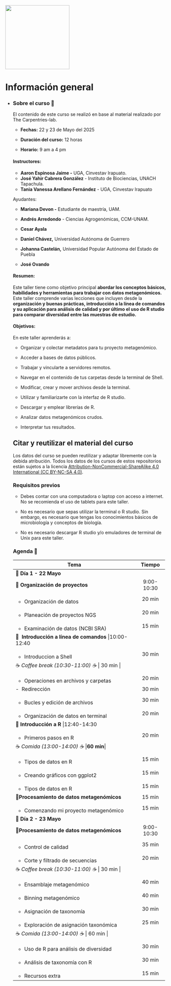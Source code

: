 ::: {layout-ncol="2"}
![](figures/rsgMexico.jpeg){width="200"}
:::

# Información general {.unnumbered}

-   ::: {.panel-tabset group="globalInfo"}
    ### Sobre el curso 📌

    El contenido de este curso se realizó en base al material realizado por The Carpentries-lab.

    -   **Fechas:** 22 y 23 de Mayo del 2025

    -   **Duración del curso:** 12 horas

    -   **Horario:** 9 am a 4 pm

    #### **Instructores:**

    -   **Aaron Espinosa Jaime -** UGA, Cinvestav Irapuato.
    -   **José Yahir Cabrera González** - Instituto de Biociencias, UNACH Tapachula.
    -   **Tania Vanessa Arellano Fernández** - UGA, Cinvestav Irapuato

    Ayudantes:

    -   **Mariana Devon -** Estudiante de maestría, UAM.

    -   **Andrés Arredondo** - Ciencias Agrogenómicas, CCM-UNAM.

    -   **Cesar Ayala**

    -   **Daniel Chávez,** Universidad Autónoma de Guerrero

    -   **Johanna Castelán,** Universidad Popular Autónoma del Estado de Puebla

    -   **José Ovando**

    #### **Resumen:**

    Este taller tiene como objetivo principal **abordar los conceptos básicos, habilidades y herramientas para trabajar con datos metagenómicos.** Este taller comprende varias lecciones que incluyen desde la **organización y buenas prácticas, introducción a la línea de comandos y su aplicación para análisis de calidad y por último el uso de R studio para comparar diversidad entre las muestras de estudio.**

    #### **Objetivos:**

    En este taller aprenderás a:

    -   Organizar y colectar metadatos para tu proyecto metagenómico.

    -   Acceder a bases de datos públicos.

    -   Trabajar y vincularte a servidores remotos.

    -   Navegar en el contenido de tus carpetas desde la terminal de Shell.

    -   Modificar, crear y mover archivos desde la terminal.

    -   Utilizar y familiarizarte con la interfaz de R studio.

    -   Descargar y emplear librerías de R.

    -   Analizar datos metagenómicos crudos.

    -   Interpretar tus resultados.

    ## Citar y reutilizar el material del curso

    Los datos del curso se pueden reutilizar y adaptar libremente con la debida atribución. Todos los datos de los cursos de estos repositorios están sujetos a la licencia [Attribution-NonCommercial-ShareAlike 4.0 International (CC BY-NC-SA 4.0)](https://creativecommons.org/licenses/by-nc-sa/4.0/).

    ### Requisitos previos

    -   Debes contar con una computadora o laptop con acceso a internet. No se recomienda el uso de tablets para este taller.

    -   No es necesario que sepas utilizar la terminal o R studio. Sin embargo, es necesario que tengas los conocimientos básicos de microbiología y conceptos de biología.

    -   No es necesario descargar R studio y/o emuladores de terminal de Unix para este taller.

    ### Agenda 📆 {#agenda}

    +--------------------------------------------------------+-------------+
    | Tema                                                   | Tiempo      |
    +========================================================+:===========:+
    | 🔷 **Día 1 - 22 Mayo**                                 |             |
    +--------------------------------------------------------+-------------+
    | 🔷 **Organización de proyectos**                       | 9:00-10:30  |
    +--------------------------------------------------------+-------------+
    | -   Organización de datos                              | 20 min      |
    +--------------------------------------------------------+-------------+
    | -   Planeación de proyectos NGS                        | 20 min      |
    +--------------------------------------------------------+-------------+
    | -   Examinación de datos (NCBI SRA)                    | 15 min      |
    +--------------------------------------------------------+-------------+
    | 🔷  **Introducción a línea de comandos** \|10:00-12:40 |             |
    +--------------------------------------------------------+-------------+
    | -   Introduccion a Shell                               | 30 min      |
    +--------------------------------------------------------+-------------+
    | ☕ *Coffee break (10:30-11:00) ☕* \| 30 min \|        |             |
    +--------------------------------------------------------+-------------+
    | -   Operaciones en archivos y carpetas                 | 20 min      |
    +--------------------------------------------------------+-------------+
    | -  Redirección                                         | 30 min      |
    +--------------------------------------------------------+-------------+
    | -   Bucles y edición de archivos                       | 30 min      |
    +--------------------------------------------------------+-------------+
    | -   Organización de datos en terminal                  | 20 min      |
    +--------------------------------------------------------+-------------+
    | 🔷 **Introducción a R** \|12:40-14:30                  |             |
    +--------------------------------------------------------+-------------+
    | -   Primeros pasos en R                                | 20 min      |
    +--------------------------------------------------------+-------------+
    | ☕ *Comida (13:00-14:00) ☕* \|**60 min**\|            |             |
    +--------------------------------------------------------+-------------+
    | -   Tipos de datos en R                                | 15 min      |
    +--------------------------------------------------------+-------------+
    | -   Creando gráficos con ggplot2                       | 15 min      |
    +--------------------------------------------------------+-------------+
    | -   Tipos de datos en R                                | 15 min      |
    +--------------------------------------------------------+-------------+
    | 🔷**Procesamiento de datos metagenómicos**             | 15 min      |
    +--------------------------------------------------------+-------------+
    | -   Comenzando mi proyecto metagenómico                | 15 min      |
    +--------------------------------------------------------+-------------+
    | 🔷 **Día 2 - 23 Mayo**                                 |             |
    +--------------------------------------------------------+-------------+
    | 🔷**Procesamiento de datos metagenómicos**             | 9:00-10:30  |
    +--------------------------------------------------------+-------------+
    | -   Control de calidad                                 | 35 min      |
    +--------------------------------------------------------+-------------+
    | -   Corte y filtrado de secuencias                     | 20 min      |
    +--------------------------------------------------------+-------------+
    | ☕ *Coffee break (10:30-11:00) ☕* \| 30 min \|        |             |
    +--------------------------------------------------------+-------------+
    | -   Ensamblaje metagenómico                            | 40 min      |
    +--------------------------------------------------------+-------------+
    | -   Binning metagenómico                               | 40 min      |
    +--------------------------------------------------------+-------------+
    | -   Asignación de taxonomía                            | 30 min      |
    +--------------------------------------------------------+-------------+
    | -   Exploración de asignación taxonómica               | 25 min      |
    +--------------------------------------------------------+-------------+
    | ☕ *Comida (13:00-14:00) ☕* \| 60 min \|              |             |
    +--------------------------------------------------------+-------------+
    | -   Uso de R para análisis de diversidad               | 30 min      |
    +--------------------------------------------------------+-------------+
    | -   Análisis de taxonomía con R                        | 30 min      |
    +--------------------------------------------------------+-------------+
    | -   Recursos extra                                     | 15 min      |
    +--------------------------------------------------------+-------------+
    :::
